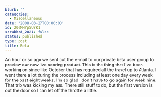 ```yaml
---
blurb: ''
categories:
  - Miscellaneous
date: '2008-03-27T00:00:00'
id: 20eMHYp5UrK1
scrubbed_2021: false
status: published
type: post
title: Beta
---
```


An hour or so ago we sent out the e-mail to our private beta user
group to preview our new live scoring product. This is the thing
that I've been working on since like October that has required all
the travel up to Atlanta. I went there a lot during the process
including at least one day every week for the past eight weeks. I'm
so glad I don't have to go again for week nine. That trip was
kicking my ass. There still stuff to do, but the first version is
out the door so I can let off the throttle a little.
